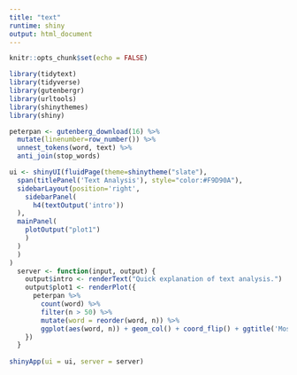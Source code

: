 ```yaml
---
title: "text"
runtime: shiny
output: html_document
---
```


```r
knitr::opts_chunk$set(echo = FALSE)
```


```r
library(tidytext)
library(tidyverse)
library(gutenbergr)
library(urltools)
library(shinythemes)
library(shiny)
```


```r
peterpan <- gutenberg_download(16) %>%
  mutate(linenumber=row_number()) %>%
  unnest_tokens(word, text) %>%
  anti_join(stop_words)
```


```r
ui <- shinyUI(fluidPage(theme=shinytheme("slate"), 
  span(titlePanel('Text Analysis'), style="color:#F9D90A"),
  sidebarLayout(position='right',
    sidebarPanel(
      h4(textOutput('intro'))
  ),
  mainPanel(
    plotOutput("plot1")
    )    
  )
  )
)
  server <- function(input, output) {
    output$intro <- renderText("Quick explanation of text analysis.")
    output$plot1 <- renderPlot({
      peterpan %>%
        count(word) %>%
        filter(n > 50) %>%
        mutate(word = reorder(word, n)) %>%
        ggplot(aes(word, n)) + geom_col() + coord_flip() + ggtitle('Most Common Words in Peter Pan')
    })
  }
  
shinyApp(ui = ui, server = server)
```

